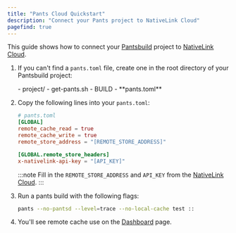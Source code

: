 ```yaml
---
title: "Pants Cloud Quickstart"
description: "Connect your Pants project to NativeLink Cloud"
pagefind: true
---
```


This guide shows how to connect your [Pantsbuild](https://www.pantsbuild.org/)
project to [NativeLink Cloud](https://app.nativelink.com).


<Steps>

1. If you can't find a `pants.toml` file, create one in the root directory of
   your Pantsbuild project:

   <FileTree>
   - project/
       - get-pants.sh
       - BUILD
       - **pants.toml**
   </FileTree>

2. Copy the following lines into your `pants.toml`:

    ```toml
    # pants.toml
    [GLOBAL]
    remote_cache_read = true
    remote_cache_write = true
    remote_store_address = "[REMOTE_STORE_ADDRESS]"

    [GLOBAL.remote_store_headers]
    x-nativelink-api-key = "[API_KEY]"
    ```

   :::note
   Fill in the `REMOTE_STORE_ADDRESS` and `API_KEY` from the [NativeLink Cloud](https://app.nativelink.com).
   :::

3. Run a pants build with the following flags:

   ```bash
   pants --no-pantsd --level=trace --no-local-cache test ::
   ```

4. You'll see remote cache use on the [Dashboard](https://app.nativelink.com)
   page.

</Steps>
